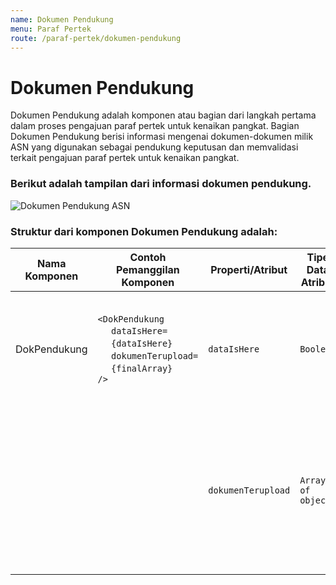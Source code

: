 ```yaml
---
name: Dokumen Pendukung
menu: Paraf Pertek
route: /paraf-pertek/dokumen-pendukung
---
```




# Dokumen Pendukung

Dokumen Pendukung adalah komponen atau bagian dari
langkah pertama dalam proses pengajuan paraf pertek untuk kenaikan pangkat.
Bagian Dokumen Pendukung berisi informasi mengenai
dokumen-dokumen milik ASN yang digunakan sebagai
pendukung keputusan dan memvalidasi terkait pengajuan paraf pertek untuk kenaikan pangkat.


### Berikut adalah tampilan dari informasi dokumen pendukung.

![Dokumen Pendukung ASN](../../src/img/paraf-pertek/StepOnePP_DokumenPendukung.png)

### Struktur dari komponen Dokumen Pendukung adalah:

| Nama Komponen | Contoh Pemanggilan <br/> Komponen                                                                                                                                                                                                          | Properti/Atribut   | Tipe Data <br/> Atribut | Penjelasan                                                                                                                                                                                               |
| ------------- | ------------------------------------------------------------------------------------------------------------------------------------------------------------------------------------------------------------------------------------------ | ------------------ | ----------------------- | -------------------------------------------------------------------------------------------------------------------------------------------------------------------------------------------------------- |
| DokPendukung  | `<DokPendukung` <br/> &nbsp;&nbsp;&nbsp;&nbsp;&nbsp;`dataIsHere=` <br/> &nbsp;&nbsp;&nbsp;&nbsp;&nbsp;`{dataIsHere}` <br/> &nbsp;&nbsp;&nbsp;&nbsp;&nbsp;`dokumenTerupload=` <br/> &nbsp;&nbsp;&nbsp;&nbsp;&nbsp;`{finalArray}` <br/> `/>` | `dataIsHere`       | `Boolean`               | dataIsHere bertipe <br/> boolean yang berguna <br/> untuk memeriksa apakah ASN <br/> yang mengajukan usulan <br/> memiliki dokumen pendukung.                                                            |
|               |                                                                                                                                                                                                                                            | `dokumenTerupload` | `Array of object`       | dokumenTerupload <br/> bertipe array of object <br/> yang berisi data <br/> dokumen-dokumen <br/>pendukung yang <br/> dilampirkan oleh ASN <br/> yang melakukan pengajuan <br/> usulan kenaikan pangkat. |

